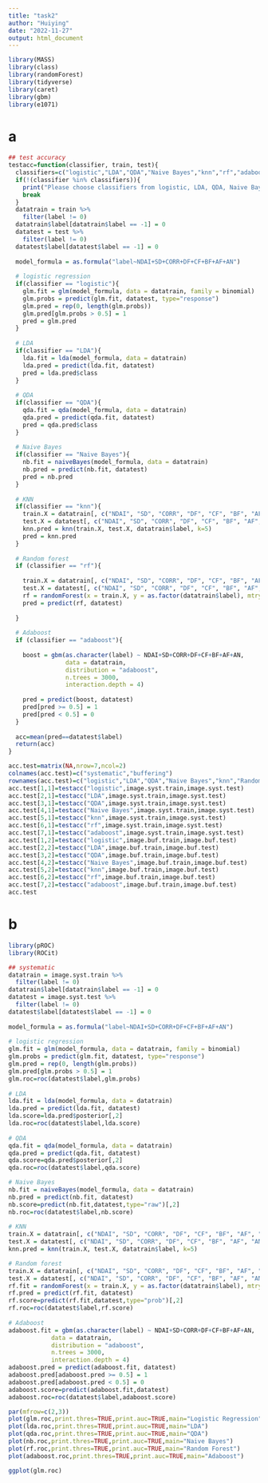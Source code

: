 ```yaml
---
title: "task2"
author: "Huiying"
date: "2022-11-27"
output: html_document
---
```


```r
library(MASS)
library(class)
library(randomForest)
library(tidyverse)
library(caret)
library(gbm)
library(e1071)
```


# a

```r
## test accuracy
testacc=function(classifier, train, test){
  classifiers=c("logistic","LDA","QDA","Naive Bayes","knn","rf","adaboost")
  if(!(classifier %in% classifiers)){
    print("Please choose classifiers from logistic, LDA, QDA, Naive Bayes, knn, Random Forest, Adaboost.")
    break
  }
  datatrain = train %>% 
    filter(label != 0)
  datatrain$label[datatrain$label == -1] = 0
  datatest = test %>% 
    filter(label != 0)
  datatest$label[datatest$label == -1] = 0
  
  model_formula = as.formula("label~NDAI+SD+CORR+DF+CF+BF+AF+AN")
  
  # logistic regression
  if(classifier == "logistic"){
    glm.fit = glm(model_formula, data = datatrain, family = binomial)
    glm.probs = predict(glm.fit, datatest, type="response")
    glm.pred = rep(0, length(glm.probs))
    glm.pred[glm.probs > 0.5] = 1
    pred = glm.pred
  }
    
  # LDA
  if(classifier == "LDA"){
    lda.fit = lda(model_formula, data = datatrain)
    lda.pred = predict(lda.fit, datatest)
    pred = lda.pred$class
  }
    
  # QDA
  if(classifier == "QDA"){
    qda.fit = qda(model_formula, data = datatrain)
    qda.pred = predict(qda.fit, datatest)
    pred = qda.pred$class
  }
    
  # Naive Bayes
  if(classifier == "Naive Bayes"){
    nb.fit = naiveBayes(model_formula, data = datatrain)
    nb.pred = predict(nb.fit, datatest)
    pred = nb.pred
  }
    
  # KNN
  if(classifier == "knn"){
    train.X = datatrain[, c("NDAI", "SD", "CORR", "DF", "CF", "BF", "AF", "AN")]
    test.X = datatest[, c("NDAI", "SD", "CORR", "DF", "CF", "BF", "AF", "AN")]
    knn.pred = knn(train.X, test.X, datatrain$label, k=5)
    pred = knn.pred
  }
  
  # Random forest
  if (classifier == "rf"){
      
    train.X = datatrain[, c("NDAI", "SD", "CORR", "DF", "CF", "BF", "AF", "AN")]
    test.X = datatest[, c("NDAI", "SD", "CORR", "DF", "CF", "BF", "AF", "AN")]
    rf = randomForest(x = train.X, y = as.factor(datatrain$label), mtry = 3)
    pred = predict(rf, datatest)
      
  }
    
  # Adaboost
  if (classifier == "adaboost"){
      
    boost = gbm(as.character(label) ~ NDAI+SD+CORR+DF+CF+BF+AF+AN, 
                data = datatrain, 
                distribution = "adaboost", 
                n.trees = 3000, 
                interaction.depth = 4)
      
    pred = predict(boost, datatest)
    pred[pred >= 0.5] = 1
    pred[pred < 0.5] = 0
  }  
  
  acc=mean(pred==datatest$label)
  return(acc)
}
```

```r
acc.test=matrix(NA,nrow=7,ncol=2)
colnames(acc.test)=c("systematic","buffering")
rownames(acc.test)=c("logistic","LDA","QDA","Naive Bayes","knn","Random Forest","Adaboost")
acc.test[1,1]=testacc("logistic",image.syst.train,image.syst.test)
acc.test[2,1]=testacc("LDA",image.syst.train,image.syst.test)
acc.test[3,1]=testacc("QDA",image.syst.train,image.syst.test)
acc.test[4,1]=testacc("Naive Bayes",image.syst.train,image.syst.test)
acc.test[5,1]=testacc("knn",image.syst.train,image.syst.test)
acc.test[6,1]=testacc("rf",image.syst.train,image.syst.test)
acc.test[7,1]=testacc("adaboost",image.syst.train,image.syst.test)
acc.test[1,2]=testacc("logistic",image.buf.train,image.buf.test)
acc.test[2,2]=testacc("LDA",image.buf.train,image.buf.test)
acc.test[3,2]=testacc("QDA",image.buf.train,image.buf.test)
acc.test[4,2]=testacc("Naive Bayes",image.buf.train,image.buf.test)
acc.test[5,2]=testacc("knn",image.buf.train,image.buf.test)
acc.test[6,2]=testacc("rf",image.buf.train,image.buf.test)
acc.test[7,2]=testacc("adaboost",image.buf.train,image.buf.test)
acc.test
```

# b

```r
library(pROC)
library(ROCit)
```

```r
## systematic
datatrain = image.syst.train %>% 
  filter(label != 0)
datatrain$label[datatrain$label == -1] = 0
datatest = image.syst.test %>% 
  filter(label != 0)
datatest$label[datatest$label == -1] = 0
  
model_formula = as.formula("label~NDAI+SD+CORR+DF+CF+BF+AF+AN")
  
# logistic regression
glm.fit = glm(model_formula, data = datatrain, family = binomial)
glm.probs = predict(glm.fit, datatest, type="response")
glm.pred = rep(0, length(glm.probs))
glm.pred[glm.probs > 0.5] = 1
glm.roc=roc(datatest$label,glm.probs)
    
# LDA
lda.fit = lda(model_formula, data = datatrain)
lda.pred = predict(lda.fit, datatest)
lda.score=lda.pred$posterior[,2]
lda.roc=roc(datatest$label,lda.score)
    
# QDA
qda.fit = qda(model_formula, data = datatrain)
qda.pred = predict(qda.fit, datatest)
qda.score=qda.pred$posterior[,2]
qda.roc=roc(datatest$label,qda.score)

# Naive Bayes
nb.fit = naiveBayes(model_formula, data = datatrain)
nb.pred = predict(nb.fit, datatest)
nb.score=predict(nb.fit,datatest,type="raw")[,2]
nb.roc=roc(datatest$label,nb.score)
  
# KNN
train.X = datatrain[, c("NDAI", "SD", "CORR", "DF", "CF", "BF", "AF", "AN")]
test.X = datatest[, c("NDAI", "SD", "CORR", "DF", "CF", "BF", "AF", "AN")]
knn.pred = knn(train.X, test.X, datatrain$label, k=5)

# Random forest
train.X = datatrain[, c("NDAI", "SD", "CORR", "DF", "CF", "BF", "AF", "AN")]
test.X = datatest[, c("NDAI", "SD", "CORR", "DF", "CF", "BF", "AF", "AN")]
rf.fit = randomForest(x = train.X, y = as.factor(datatrain$label), mtry = 3)
rf.pred = predict(rf.fit, datatest)
rf.score=predict(rf.fit,datatest,type="prob")[,2]
rf.roc=roc(datatest$label,rf.score)
  
# Adaboost
adaboost.fit = gbm(as.character(label) ~ NDAI+SD+CORR+DF+CF+BF+AF+AN, 
            data = datatrain, 
            distribution = "adaboost", 
            n.trees = 3000, 
            interaction.depth = 4)
adaboost.pred = predict(adaboost.fit, datatest)
adaboost.pred[adaboost.pred >= 0.5] = 1
adaboost.pred[adaboost.pred < 0.5] = 0
adaboost.score=predict(adaboost.fit,datatest)
adaboost.roc=roc(datatest$label,adaboost.score)
```

```r
par(mfrow=c(2,3))
plot(glm.roc,print.thres=TRUE,print.auc=TRUE,main="Logistic Regression")
plot(lda.roc,print.thres=TRUE,print.auc=TRUE,main="LDA")
plot(qda.roc,print.thres=TRUE,print.auc=TRUE,main="QDA")
plot(nb.roc,print.thres=TRUE,print.auc=TRUE,main="Naive Bayes")
plot(rf.roc,print.thres=TRUE,print.auc=TRUE,main="Random Forest")
plot(adaboost.roc,print.thres=TRUE,print.auc=TRUE,main="Adaboost")
```

```r
ggplot(glm.roc)
```


